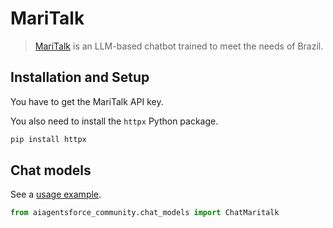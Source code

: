 # MariTalk

>[MariTalk](https://www.maritaca.ai/en) is an LLM-based chatbot trained to meet the needs of Brazil.

## Installation and Setup

You have to get the MariTalk API key.

You also need to install the `httpx` Python package.

```bash
pip install httpx
```

## Chat models

See a [usage example](/docs/integrations/chat/maritalk).

```python
from aiagentsforce_community.chat_models import ChatMaritalk
```
